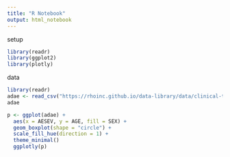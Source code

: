 ```yaml
---
title: "R Notebook"
output: html_notebook
---
```

setup
```r
library(readr)
library(ggplot2)
library(plotly)
```



data
```r
library(readr)
adae <- read_csv("https://rhoinc.github.io/data-library/data/clinical-trials/adam/adae.csv")
adae
```

```r
p <- ggplot(adae) +
  aes(x = AESEV, y = AGE, fill = SEX) +
  geom_boxplot(shape = "circle") +
  scale_fill_hue(direction = 1) +
  theme_minimal()
  ggplotly(p)
```

```r

```

